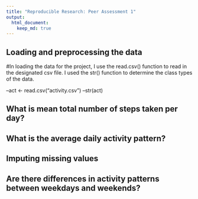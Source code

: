 ```yaml
---
title: "Reproducible Research: Peer Assessment 1"
output: 
  html_document:
    keep_md: true
---
```



## Loading and preprocessing the data

#In loading the data for the project, I use the read.csv() function to read in the designated csv file. I used the str() function to determine the class types of the data.

--act <- read.csv("activity.csv")
--str(act)

## What is mean total number of steps taken per day?



## What is the average daily activity pattern?



## Imputing missing values



## Are there differences in activity patterns between weekdays and weekends?
